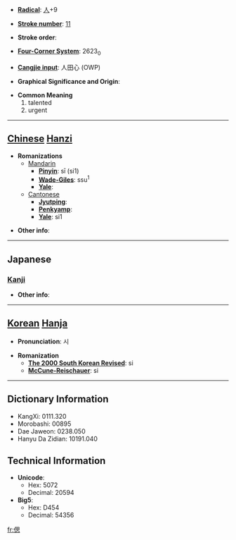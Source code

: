 * '''[[Wiktionary:Chinese radical index| Radical]]''': [[Wiktionary:Chinese radical index 人|人]]+9

* '''[[Wiktionary:Chinese total strokes index|Stroke number]]''': [[Wiktionary:Chinese total strokes index 11|11]]

* '''Stroke order''': 

* '''[[Wiktionary:Chinese four corner index|Four-Corner System]]''': 2623<sub>0</sub>

* '''[[Wiktionary:Chinese Cangjie index|Cangjie input]]''': 人田心 (OWP)

* '''Graphical Significance and Origin''': 

* '''Common Meaning'''
*#talented
*# urgent


----

== [[Chinese]] [[Hanzi]] ==

* '''Romanizations'''
** [[Mandarin]]
*** '''[[Pinyin]]''': sī (si1)
*** '''[[Wade-Giles]]''': ssu<sup>1</sup>
*** '''[[Yale]]''': 
**[[Cantonese]]
***'''[[Jyutping]]''':
***'''[[Penkyamp]]''': 
***'''[[Yale]]''': si1

* '''Other info''': 

----

==Japanese==
===[[Kanji]]===
{{kanji|on readings=[[し]] (shi), [[さい]] (sai)|kun readings=[[しのぶ]] (shinobu), [[しのび]] (shinobi)}}

* '''Other info''':  

----

== [[Korean]] [[Hanja]] ==

* '''Pronunciation''': 시

* '''Romanization'''
** '''[[The 2000 South Korean Revised Romanization|The 2000 South Korean Revised]]''': si
** '''[[McCune-Reischauer]]''': si

----

== Dictionary Information ==

* KangXi: 0111.320
* Morobashi: 00895
* Dae Jaweon: 0238.050
* Hanyu Da Zidian: 10191.040

== Technical Information ==

* '''Unicode''':
** Hex: 5072
** Decimal: 20594
* '''Big5''':
** Hex: D454
** Decimal: 54356

[[fr:偲]]